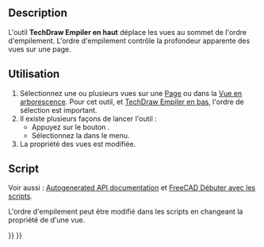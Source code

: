 <languages/>

{{Docnav/fr
|[[TechDraw_SpreadsheetView/fr|Vue d'un objet Spreadsheet]]
|[[TechDraw_StackBottom/fr|Empiler en bas]]
|[[TechDraw_Workbench/fr|Atelier TechDraw]]
|IconL=TechDraw_SpreadsheetView.svg
|IconR=TechDraw_StackBottom.svg
|IconC=Workbench_TechDraw.svg
}}

{{GuiCommand/fr
|Name=TechDraw StackTop
|Name/fr=TechDraw Empiler en haut
|MenuLocation=TechDraw → Empiler → Déplacer la vue vers le haut de la pile
|Workbenches=[[TechDraw_Workbench/fr|TechDraw]]
|Shortcut=
|Version=0.21
|SeeAlso=[[TechDraw_StackBottom/fr|TechDraw Empiler en bas]], [[TechDraw_StackUp/fr|TechDraw Empiler vers le haut]], [[TechDraw_StackDown/fr|TechDraw Empiler vers le bas]].
}}

== Description ==

L'outil '''TechDraw Empiler en haut''' déplace les vues au sommet de l'ordre d'empilement. L'ordre d'empilement contrôle la profondeur apparente des vues sur une page.

<span id="Usage"></span>
== Utilisation ==

# Sélectionnez une ou plusieurs vues sur une [[TechDraw PageDefault/fr|Page]] ou dans la [[Tree_view/fr|Vue en arborescence]]. Pour cet outil, et [[TechDraw_StackBottom/fr|TechDraw Empiler en bas]], l'ordre de sélection est important.
# Il existe plusieurs façons de lancer l'outil :
#* Appuyez sur le bouton {{Button|[[Image:TechDraw_StackTop.svg|16px]] [[TechDraw_StackTop/fr|Déplacer la vue vers le haut de la pile]]}}.
#* Sélectionnez la {{MenuCommand|TechDraw → Empiler → [[Image:TechDraw_StackTop.svg|16px]] Déplacer la vue vers le haut de la pile}} dans le menu.
# La propriété {{PropertyView|Stack Order}} des vues est modifiée.

<span id="Scripting"></span>
==Script==

Voir aussi : [https://freecad.github.io/SourceDoc/ Autogenerated API documentation] et [[FreeCAD_Scripting_Basics/fr|FreeCAD Débuter avec les scripts]].

L'ordre d'empilement peut être modifié dans les scripts en changeant la propriété {{Incode|StackOrder}} de {{Incode|ViewObject}} d'une vue.


{{Docnav/fr
|[[TechDraw_SpreadsheetView/fr|Vue d'un objet Spreadsheet]]
|[[TechDraw_StackBottom/fr|Empiler en bas]]
|[[TechDraw_Workbench/fr|Atelier TechDraw]]
|IconL=TechDraw_SpreadsheetView.svg
|IconR=TechDraw_StackBottom.svg
|IconC=Workbench_TechDraw.svg
}}

{{TechDraw_Tools_navi{{#translation:}}}}
{{Userdocnavi{{#translation:}}}}